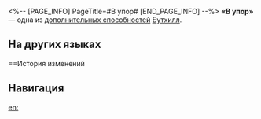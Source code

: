 <%-- [PAGE_INFO]
PageTitle=#В упор#
[END_PAGE_INFO] --%>
{{Навык Инфобокс
|Название         = В упор
|Изображение      = След В упор.png
|Персонаж         = Бутхилл
|Тип              = Доп. способность
|Возвышение       = 6
|Длительность     = 
|Описание         = Получение статуса Карманное преимущество в состоянии Дуэль восстанавливает 10 ед. энергии. Этот эффект также срабатывает при получении уровней статуса Карманное преимущество, превышающих макс. количество уровней.
|Свойство1        = 
|Масштабирование1 = 
}}
'''«В упор»''' — одна из [[дополнительная способность|дополнительных способностей]] [[Бутхилл]].

==На других языках==
{{На других языках
|en   = Point Blank
|zhs  = 抵近射击
|zht  = 抵近射擊
|ja   = ポイントブランク
|ko   = 포인트 블랭크
|es   = A quemarropa
|fr   = À bout portant
|ru   = В упор
|th   = Point Blank
|vi   = Point Blank
|de   = Kürzeste Entfernung
|id   = Point Blank
|pt   = À Queima-Roupa
}}

==История изменений
{{История изменений|3.5}}

==Навигация==
{{Навык Навбокс|Бутхилл}}

[[en:]]